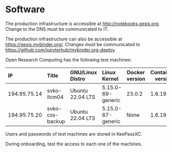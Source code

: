 # Software

:::{.callout-note}

The production infrastructure is accessible at <http://notebooks.gesis.org>. Change to the DNS must be communicated to IT.

:::

:::{.callout-note}

The production infrastructure can also be accessible at <https://gesis.mybinder.org/>. Changes must be communicated to <https://github.com/jupyterhub/mybinder.org-deploy>.

:::

Open Research Computing has the following test machines:


IP           Title           GNU/Linux Distro  Linux Kernel      Docker version Containerd version Kubernetes Version  Helm Version
------------ --------------- ----------------- ----------------- -------------- ------------------ ------------------- ------------
194.95.75.14 svko-ilcm04     Ubuntu 22.04 LTS  5.15.0-69-generic 23.0.2         1.6.19             1.26.3              3.11.2
194.95.75.20 svko-css-backup Ubuntu 22.04 LTS  5.15.0-67-generic None           1.6.19             1.26.3              3.11.2

:::{.callout-note}

Users and passwords of test machines are stored in KeePassXC.

:::

:::{.callout-important}

During onboarding, test the access to each one of the machines.

:::